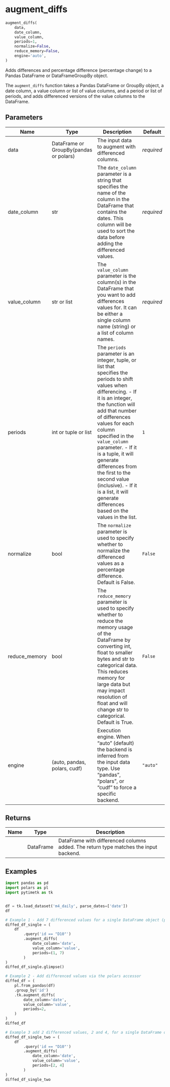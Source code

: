 # augment_diffs { #pytimetk.augment_diffs }

```python
augment_diffs(
    data,
    date_column,
    value_column,
    periods=1,
    normalize=False,
    reduce_memory=False,
    engine='auto',
)
```

Adds differences and percentage difference (percentage change) to a Pandas DataFrame or DataFrameGroupBy object.

The `augment_diffs` function takes a Pandas DataFrame or GroupBy object, a
date column, a value column or list of value columns, and a period or list of
periods, and adds differenced versions of the value columns to the DataFrame.

## Parameters {.doc-section .doc-section-parameters}

| Name          | Type                                   | Description                                                                                                                                                                                                                                                                                                                                                                                                                                            | Default    |
|---------------|----------------------------------------|--------------------------------------------------------------------------------------------------------------------------------------------------------------------------------------------------------------------------------------------------------------------------------------------------------------------------------------------------------------------------------------------------------------------------------------------------------|------------|
| data          | DataFrame or GroupBy(pandas or polars) | The input data to augment with differenced columns.                                                                                                                                                                                                                                                                                                                                                                                                    | _required_ |
| date_column   | str                                    | The `date_column` parameter is a string that specifies the name of the column in the DataFrame that contains the dates. This column will be used to sort the data before adding the differenced values.                                                                                                                                                                                                                                                | _required_ |
| value_column  | str or list                            | The `value_column` parameter is the column(s) in the DataFrame that you want to add differences values for. It can be either a single column name (string) or a list of column names.                                                                                                                                                                                                                                                                  | _required_ |
| periods       | int or tuple or list                   | The `periods` parameter is an integer, tuple, or list that specifies the periods to shift values when differencing.  - If it is an integer, the function will add that number of differences   values for each column specified in the `value_column` parameter.  - If it is a tuple, it will generate differences from the first to the second   value (inclusive).  - If it is a list, it will generate differences based on the values in the list. | `1`        |
| normalize     | bool                                   | The `normalize` parameter is used to specify whether to normalize the differenced values as a percentage difference. Default is False.                                                                                                                                                                                                                                                                                                                 | `False`    |
| reduce_memory | bool                                   | The `reduce_memory` parameter is used to specify whether to reduce the memory usage of the DataFrame by converting int, float to smaller bytes and str to categorical data. This reduces memory for large data but may impact resolution of float and will change str to categorical. Default is True.                                                                                                                                                 | `False`    |
| engine        | (auto, pandas, polars, cudf)           | Execution engine. When "auto" (default) the backend is inferred from the input data type. Use "pandas", "polars", or "cudf" to force a specific backend.                                                                                                                                                                                                                                                                                               | `"auto"`   |

## Returns {.doc-section .doc-section-returns}

| Name   | Type      | Description                                                                          |
|--------|-----------|--------------------------------------------------------------------------------------|
|        | DataFrame | DataFrame with differenced columns added. The return type matches the input backend. |

## Examples {.doc-section .doc-section-examples}

```python
import pandas as pd
import polars as pl
import pytimetk as tk


df = tk.load_dataset('m4_daily', parse_dates=['date'])
df
```

```python
# Example 1 - Add 7 differenced values for a single DataFrame object (pandas)
diffed_df_single = (
    df
        .query('id == "D10"')
        .augment_diffs(
            date_column='date',
            value_column='value',
            periods=(1, 7)
        )
)
diffed_df_single.glimpse()
```
```python
# Example 2 - Add differenced values via the polars accessor
diffed_df = (
    pl.from_pandas(df)
    .group_by('id')
    .tk.augment_diffs(
        date_column='date',
        value_column='value',
        periods=2,
    )
)
diffed_df
```

```python
# Example 3 add 2 differenced values, 2 and 4, for a single DataFrame object (pandas)
diffed_df_single_two = (
    df
        .query('id == "D10"')
        .augment_diffs(
            date_column='date',
            value_column='value',
            periods=[2, 4]
        )
)
diffed_df_single_two
```